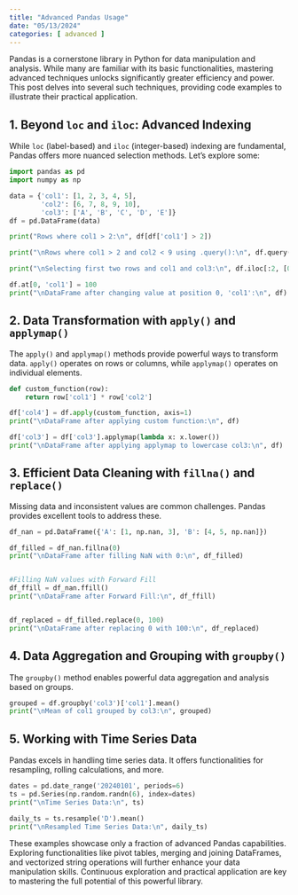 ```yaml
---
title: "Advanced Pandas Usage"
date: "05/13/2024"
categories: [ advanced ]
---
```



Pandas is a cornerstone library in Python for data manipulation and analysis. While many are familiar with its basic functionalities, mastering advanced techniques unlocks significantly greater efficiency and power. This post delves into several such techniques, providing code examples to illustrate their practical application.


## 1.  Beyond `loc` and `iloc`: Advanced Indexing

While `loc` (label-based) and `iloc` (integer-based) indexing are fundamental, Pandas offers more nuanced selection methods.  Let's explore some:


```python
import pandas as pd
import numpy as np

data = {'col1': [1, 2, 3, 4, 5], 
        'col2': [6, 7, 8, 9, 10], 
        'col3': ['A', 'B', 'C', 'D', 'E']}
df = pd.DataFrame(data)

print("Rows where col1 > 2:\n", df[df['col1'] > 2])

print("\nRows where col1 > 2 and col2 < 9 using .query():\n", df.query('col1 > 2 and col2 < 9'))

print("\nSelecting first two rows and col1 and col3:\n", df.iloc[:2, [0,2]])

df.at[0, 'col1'] = 100
print("\nDataFrame after changing value at position 0, 'col1':\n", df)


```

## 2.  Data Transformation with `apply()` and `applymap()`

The `apply()` and `applymap()` methods provide powerful ways to transform data. `apply()` operates on rows or columns, while `applymap()` operates on individual elements.


```python
def custom_function(row):
    return row['col1'] * row['col2']

df['col4'] = df.apply(custom_function, axis=1)
print("\nDataFrame after applying custom function:\n", df)

df['col3'] = df['col3'].applymap(lambda x: x.lower())
print("\nDataFrame after applying applymap to lowercase col3:\n", df)


```


## 3.  Efficient Data Cleaning with `fillna()` and `replace()`


Missing data and inconsistent values are common challenges. Pandas provides excellent tools to address these.


```python
df_nan = pd.DataFrame({'A': [1, np.nan, 3], 'B': [4, 5, np.nan]})

df_filled = df_nan.fillna(0)
print("\nDataFrame after filling NaN with 0:\n", df_filled)


#Filling NaN values with Forward Fill
df_ffill = df_nan.ffill()
print("\nDataFrame after Forward Fill:\n", df_ffill)


df_replaced = df_filled.replace(0, 100)
print("\nDataFrame after replacing 0 with 100:\n", df_replaced)

```


## 4.  Data Aggregation and Grouping with `groupby()`


The `groupby()` method enables powerful data aggregation and analysis based on groups.


```python
grouped = df.groupby('col3')['col1'].mean()
print("\nMean of col1 grouped by col3:\n", grouped)

```


## 5.  Working with Time Series Data


Pandas excels in handling time series data.  It offers functionalities for resampling, rolling calculations, and more.


```python
dates = pd.date_range('20240101', periods=6)
ts = pd.Series(np.random.randn(6), index=dates)
print("\nTime Series Data:\n", ts)

daily_ts = ts.resample('D').mean()
print("\nResampled Time Series Data:\n", daily_ts)


```


These examples showcase only a fraction of advanced Pandas capabilities.  Exploring functionalities like pivot tables, merging and joining DataFrames, and vectorized string operations will further enhance your data manipulation skills.  Continuous exploration and practical application are key to mastering the full potential of this powerful library.

